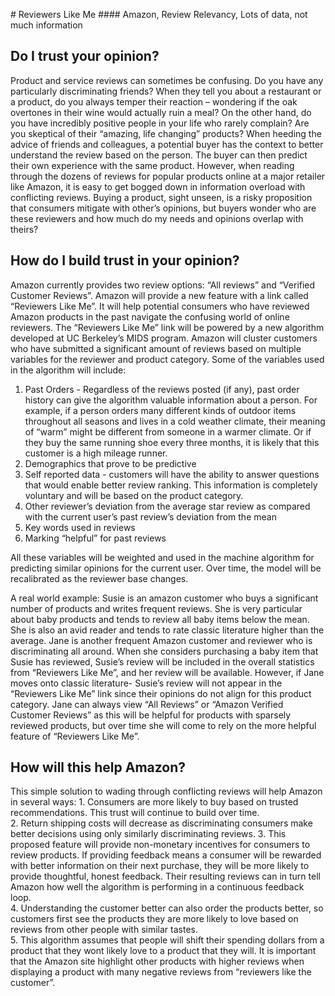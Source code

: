  # Reviewers Like Me 
#### Amazon, Review Relevancy, Lots of data, not much information

## Do I trust your opinion?
Product and service reviews can sometimes be confusing.  Do you have any particularly discriminating friends?  When they tell you about a restaurant or a product, do you always temper their reaction – wondering if the oak overtones in their wine would actually ruin a meal?  On the other hand, do you have incredibly positive people in your life who rarely complain?  Are you skeptical of their "amazing, life changing" products?   When heeding the advice of friends and colleagues, a potential buyer has the context to better understand the review based on the person.  The buyer can then predict their own experience with the same product.  However, when reading through the dozens of reviews for popular products online at a major retailer like Amazon, it is easy to get bogged down in information overload with conflicting reviews.  Buying a product, sight unseen, is a risky proposition that consumers mitigate with other's opinions, but buyers wonder who are these reviewers and how much do my needs and opinions overlap with theirs?

## How do I build trust in your opinion? 
Amazon currently provides two review options: "All reviews " and "Verified Customer Reviews".  Amazon will provide a new feature with a link called "Reviewers Like Me".  It will help potential consumers who have reviewed Amazon products in the past navigate the confusing world of online reviewers.  The "Reviewers Like Me" link will be powered by a new algorithm developed at UC Berkeley's MIDS program.  Amazon will cluster customers who have submitted a significant amount of reviews based on multiple variables for the reviewer and product category.  Some of the variables used in the algorithm will include:       

1. Past Orders - Regardless of the reviews posted (if any), past order history can give the algorithm valuable information about a person.  For example, if a person orders many different kinds of outdoor items throughout all seasons and lives in a cold weather climate, their meaning of "warm" might be different from someone in a warmer climate.  Or if they buy the same running shoe every three months, it is likely that this customer is a high mileage runner. 
2. Demographics that prove to be predictive  
3. Self reported data - customers will have the ability to answer questions that would enable better review ranking.  This information is completely voluntary and will be based on the product category.     
4. Other reviewer's deviation from the average star review as compared with the current user's past review's deviation from the mean   
5. Key words used in reviews    
6. Marking "helpful" for past reviews    

All these variables will be weighted and used in the machine algorithm for predicting similar opinions for the current user.  Over time, the model will be recalibrated as the reviewer base changes.

A real world example: Susie is an amazon customer who buys a significant number of products and writes frequent reviews.  She is very particular about baby products and tends to review all baby items below the mean.  She is also an avid reader and tends to rate classic literature higher than the average.  Jane is another frequent Amazon customer and reviewer who is discriminating all around.  When she considers purchasing a baby item that Susie has reviewed, Susie's review will be included in the overall statistics from "Reviewers Like Me", and her review will be available.  However, if Jane moves onto classic literature- Susie's review will not appear in the “Reviewers Like Me” link since their opinions do not align for this product category.  Jane can always view "All Reviews" or "Amazon Verified Customer Reviews" as this will be helpful for products with sparsely reviewed products, but over time she will come to rely on the more helpful feature of “Reviewers Like Me”.


## How will this help Amazon?
This simple solution to wading through conflicting reviews will help Amazon in several ways:
1.  Consumers are more likely to buy based on trusted recommendations.  This trust will continue to build over time.   
2.  Return shipping costs will decrease as discriminating consumers make better decisions using only similarly discriminating reviews.
3.  This proposed feature will provide non-monetary incentives for consumers to review products.  If providing feedback means a consumer will be rewarded with better information on their next purchase, they will be more likely to provide thoughtful, honest feedback.  Their resulting reviews can in turn tell Amazon how well the algorithm is performing in a continuous feedback loop.  
4.  Understanding the customer better can also order the products better, so customers first see the products they are more likely to love based on reviews from other people with similar tastes.  
5.  This algorithm assumes that people will shift their spending dollars from a product that they wont likely love to a product that they will.  It is important that the Amazon site highlight other products with higher reviews when displaying a product with many negative reviews from "reviewers like the customer".

